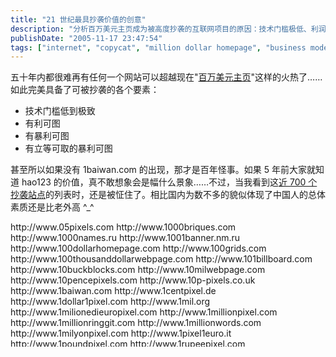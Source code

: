 ```yaml
---
title: "21 世纪最具抄袭价值的创意"
description: "分析百万美元主页成为被高度抄袭的互联网项目的原因：技术门槛极低、利润丰厚且能立即获取。比较了全球近 700 个模仿站点的现象，反思创意抄袭与互联网创业文化。"
publishDate: "2005-11-17 23:47:54"
tags: ["internet", "copycat", "million dollar homepage", "business model", "entrepreneurship", "tech"]
---
```


五十年内都很难再有任何一个网站可以超越现在"[百万美元主页](https://www.milliondollarhomepage.com/)"这样的火热了……如此完美具备了可被抄袭的各个要素：

- 技术门槛低到极致
- 有利可图
- 有暴利可图
- 有立等可取的暴利可图

甚至所以如果没有 1baiwan.com 的出现，那才是百年怪事。如果 5 年前大家就知道 hao123 的价值，真不敢想象会是幅什么景象……不过，当我看到这[近 700 个抄袭站点](https://www.pixelsitelinks.com/other-pixel-sites-links.html)的列表时，还是被怔住了。相比国内为数不多的貌似体现了中国人的总体素质还是比老外高 ^\_^

<div style="height: 200px; overflow: auto;">http://www.05pixels.com http://www.1000briques.com http://www.1000names.ru http://www.1001banner.nm.ru http://www.100dollarhomepage.com http://www.100grids.com http://www.100thousanddollarwebpage.com http://www.101billboard.com http://www.10buckblocks.com http://www.10milwebpage.com http://www.10pencepixels.com http://www.10p-pixels.co.uk http://www.1baiwan.com http://www.1centpixel.de http://www.1dollar1pixel.com http://www.1mil.org http://www.1milionedieuropixel.com http://www.1millionpixel.com http://www.1millionringgit.com http://www.1millionwords.com http://www.1milyonpixel.com http://www.1pixel1euro.it http://www.1poundpixel.com http://www.1rupeepixel.com http://www.1stboxes.co.uk http://www.20centpixels.com http://www.250000.org http://www.2point3million.com http://www.3xarchive.com http://www.400kgiveaway http://www.5050pixel.com http://www.50centadvertising.com http://www.50centix.com/index.asp?lang=eng http://www.50centpixelads.com http://www.50centpixels.com http://www.50x50ads.com http://www.5centpixels.com http://www.5pennypixels.com http://www.5x5pixel.com http://www.64khomepage.com http://www.8ball.tridelphia.net http://www.90centpixels.com http://www.958.com http://www.abg-info.de/dd/million-euro http://www.abizillion.com http://www.ad1945.com http://www.adalot.com http://www.addyourpix.com http://www.adgraffiti.com http://www.adinabox.com http://www.adoptapixel.com http://www.ads.ontimemailingservices.com http://www.adslands.com http://www.adsmuseum.com http://www.adsonmydad.com http://www.adspace-for-sale.com http://www.adsquares.co.uk http://www.adverboard.com http://www.advertisemypixels.com http://www.advertiseonthemoon.com http://www.advertisinghomepage.com http://www.allinthepixelmall.com http://www.alltravelpixels.com http://www.amazingballoon.com http://www.amilliondollarhomepage.com http://www.amillionpennies.com http://www.amillionquid.com http://www.anothermillionpixels.com http://www.apubmarca.com http://www.asthewebwas.com http://www.auctionpixels.co.uk http://www.ayomicro.com http://www.bajilliondollarhomepage.com http://www.bajillionpixels.com http://www.bannerpixels.com http://www.banniereppub.info http://www.barapixels.com http://www.best-pixel-ads.com http://www.bestpixels.ru http://www.bettermilliondollarhomepage.com http://www.betterpixels.net http://www.bid4pixels.com http://www.big10pixels.com http://www.bigtimepixel.com http://www.billboard-box.com http://www.billboardpixels.com http://www.billbord.boo.pl http://www.billiondollarbillboard.com http://www.billiondollarbuzz.com http://www.billiondollardevil.com http://www.billiondollargrid.com http://www.billion-dollar-homepage.com http://www.billionpoundshomepage.co.uk http://www.blackpixels.com http://www.blocdepub.com http://www.blowupmyride.com http://www.boomerads.com http://www.bradfallon.com http://www.buckapixel.com http://www.bushnomore.com http://www.buttonpage.com http://www.buyapixel.co.uk http://www.buy-a-pixel.com/home.php http://www.buybrianabeer.com http://www.buymeahouse.com http://www.buymepies.com http://www.buypixelads.com http://www.buysomepixels.com http://www.buythedot.com http://www.buythesepixels.com http://www.canadianmillioncharitypixels.com http://www.canadianmilliondollarpage.ca http://www.canadianpixel.com http://www.canadianpixelpage.ca http://www.casinoads.sytes.net http://www.casinopixels.co.uk http://www.chamelead.com http://www.cheap-pixel.com http://www.cheappixels.co.uk http://www.choicedirectory.co.uk http://www.christmasgifts.net http://www.christmaspixelpage.com http://www.cityofpixels.com http://www.clickandyourthere.com/categoryindex.htm http://www.colossalcash.com http://www.colour-australia.com http://www.commercialtown.com http://www.compraunpais.com http://www.confessionwall.com http://www.coolmillionpixels.com http://www.crazyfrogverts.com http://www.cubicads.com http://www.darlingiloveyou.com http://www.dimegrid.com http://www.dimeperpixel.com http://www.dimesforcah.org http://www.dimespace.com http://www.divingpixels.com http://www.dollargrid.com http://www.dollarpix.com http://www.dollarpixel.com http://www.dollarsquares.com http://www.draacosystems.co.uk/buy%20pixels.htm http://www.dxpixelads.com http://www.earthpixel.com http://www.ebaypixelpage.com http://www.ebaypixels.com http://www.eenmiljoeneuro.be http://www.eenmiljoeneuro.nl http://www.eenmiljoeneurohomepage.nl http://www.eenmiljoenpixels.be http://www.einemillioncent.de http://www.elitehomepages.com http://www.eurodollarspot.com http://www.fabiomarza.it/5cents.htm http://www.famesucks.be http://www.ferrarialacam.com http://www.firstmilliondollarhomepage.com http://www.fivecentpix.com http://www.fivehundredthousanddollarhomepage.com http://www.forestplanet.org http://www.freemillionquarterhomepage.com http://www.freepixelads.net http://www.freepixeladvertising.com http://www.freethepixels.com http://www.freexel.com http://www.fundourhouse.com http://www.gardengraffiti.com http://www.gesponline.com http://www.goldblox.com http://www.googke.ru http://www.grandpamilliondollarhomepage.com http://www.gridfiti.com http://www.gridverts.co.uk http://www.halfabuckpixels.com http://www.halfdollarpixels.com http://www.halfmilliondollarpicture.com http://www.halfmillionpennyhomepage.com http://www.halfmillionpixels.com http://www.headpix.com http://www.helphimgetthemillion.com http://www.helpingpixel.com http://www.helpjenni.com http://www.hetinternetmonument.nl http://www.homepageoftheyear.com http://www.hotpixelads.com http://www.house-of-business-success.com http://www.hundredgrandhomepage.com http://www.hundredthousanddollarhomepage.com http://www.hyipingrid.com http://www.ichiokuenpage.jp http://www.ichiokunoyume.com http://www.icibank.com/fr/lagrille.htm http://www.indiapixelpage.com http://www.internetforstudents.net/pixelads/index.htm http://www.internetsquares.com http://www.i-pixels.com http://www.iwantacoolmillion.com http://www.iwantmilliondollars.com http://www.iworldmap.com http://www.jesusclicks.com http://www.jpeadvertising.com/pixels/index.html http://www.karizmahiphop.info http://www.kbltp.com http://www.kieseenblok.nl http://www.kup-pixel.com http://www.lagrilleauxeuro.com http://www.lawebdelmediomillon.com http://www.lawebdelmillon.com http://www.laws-of-attraction.com http://www.letspixel.com http://www.like5.com http://www.lottopixels.com http://www.magicpixels.org.ru http://www.marilyncarolyn.com/millio...squarepage.htm http://www.mattsmillionpixels.com http://www.meetica.com http://www.megaeurohomepage.com http://www.megapixelpage.com http://www.megapixelpages.com http://www.megapixelprize.com http://www.megapixelweb.com http://www.metromillion.com http://www.milijunkunawebstranica.com http://www.milionzlotych.pl http://www.miljoenpixels.nl http://www.miljons.lv http://www.miljoonandollarinkotisivu.com http://www.millionblinkenlights.com http://www.millionbuckdonation.com http://www.millionbuckshomepage.co.uk http://www.millionbuxhomepage.com http://www.million-cent-homepage.com http://www.milliondhp-udmurtia.narod.ru http://www.milliondollar.com.tw http://www.milliondollar.ru http://www.milliondollaradsite.com http://www.milliondollaradverts.com http://www.milliondollaraffiliateprograms.com http://www.milliondollarbabys.com http://www.milliondollarbandspage.com http://www.milliondollarboard.com http://www.milliondollarcasinogames.com http://www.milliondollarcity.de http://www.milliondollardonation.org http://www.milliondollardungeon.com http://www.milliondollarfortune.com http://www.milliondollarfreesmspage.com http://www.milliondollarfridge.com http://www.milliondollarfriends.com http://www.milliondollarfriendship.com http://www.milliondollargambling.com http://www.milliondollargrid.com http://www.milliondollarhelppage.com http://www.milliondollarhero.com http://www.milliondollarhomemortgage.com http://www.milliondollarhomepage.8m.com http://www.milliondollarhomepage.co.il http://www.milliondollarhomepage.com.au http://www.milliondollarhomepage.md http://www.milliondollarhomepage.net.ua http://www.milliondollarhomepage.ru http://www.milliondollarhomepage-online.com http://www.milliondollarhomepages.ru http://www.milliondollarhomepageseo.com http://www.milliondollarhomepage-ua.com http://www.milliondollarhomespage.com http://www.milliondollarhotpage.com http://www.milliondollarimage.com http://www.milliondollarincomes.com http://www.milliondollarmegapixel.com http://www.milliondollarmosaic.com http://www.milliondollarmovinghomepage.com http://www.milliondollarphotopage.com http://www.milliondollarpicture.com http://www.milliondollarpixelpage.com http://www.milliondollarpixelz.com http://www.milliondollarpokiespage.com http://www.milliondollarratrace.narod.ru http://www.milliondollarrssfeed.com http://www.milliondollarspixel.com http://www.milliondollarspots.com http://www.milliondollarstate.com http://www.milliondollarswall.com http://www.milliondollarsweethearts.com http://www.milliondollartattoo.com http://www.milliondollarwebcity.com http://www.milliondollarwebpage.com http://www.milliondollarwebsite.com.au http://www.milliondollarwindows.com http://www.milliondollarwomenshomepage.com http://www.milliondollarworldpage.com http://www.million-euro.com http://www.millioneuro.ru http://www.millioneurodots.com http://www.millioneurohomepage.co.uk http://www.millioneurohomepages.com http://www.millioneuropage.com http://www.millioneuropage.de http://www.millioneuropixelpage.it http://www.millioneurosite.de http://www.millionforme.com http://www.milliongrivenhomepage.com http://www.millionhalfdollarpage.com http://www.millionmemorypixels.com http://www.millionminiads.com http://www.millionmovingpixels.com http://www.millionnickelwebpage.com http://www.millionpages.ru http://www.millionpenny.com http://www.millionpennyhomepage.com http://www.millionpennywebpage.com http://www.millionpixel.biz http://www.millionpixel.co.uk http://www.millionpixelbooty.com http://www.millionpixelgamble.com http://www.millionpixelhomepage.com http://www.millionpixelmusic.com http://www.millionpixelpage.com http://www.millionpixelpoker.com http://www.millionpixels.co.uk http://www.millionpixels.co.za http://www.millionpixelsforlove.com http://www.millionpixelsite.com http://www.millionpoundfishingpage.com http://www.millionpoundshomepage.com http://www.millionquarterbillboard.com http://www.millionquarterweb.com http://www.millionquarterwebpage.com http://www.millionquidhomepage.co.uk http://www.millionreaishomepage.com http://www.millionringgithomepage.com http://www.millionrub.ru http://www.millionrublehomepage.com http://www.millionrubley.ru http://www.millionrupeehomepage.com http://www.millionrupeeshomepage.com http://www.millionrybl.narod.ru http://www.millions.atspace.com http://www.millionshekel.com http://www.millionshekelsite.co.il http://www.millionukpixels.co.uk http://www.millionusdollarhomepage.com http://www.millionyuanhomepage.com http://www.minimillions.org.uk http://www.mizzoupixels.com http://www.moneypantsdreampage.com http://www.moneytotem.com http://www.monopolypixels.com http://www.mostexpensivepixels.com http://www.multimillionhomepage.com http://www.mymilliondollarweb.com http://www.mypixel2005.narod.ru http://www.mypixelnation.com http://www.mypixelpro.com http://www.myspacepixel.com/en http://www.nameonthewall.com http://www.newmilliondollarhomepage.com http://www.newyorkpixel.com http://www.nipixels.com http://www.nocostpixels.com http://www.notjustanotherpixelwebsite.com http://www.oakforde.com http://www.offreznouslolympia.com http://www.ohgizmo.com/the-100000-banner http://www.onebilliondollarhomepage.com http://www.onebuckpixels.com http://www.onedollarperpixel.com http://www.onedollarwebpage.com http://www.onegigaeurohomepage.com http://www.onehundredbilliondollarhomepage.com http://www.onemillion.ms http://www.onemillioncents.com http://www.onemillioncrickets.com http://www.onemilliondimes.com http://www.onemilliondollarpage.com http://www.onemillionpixel.de http://www.onemillionpixels.com http://www.onemillionpixelspage.com http://www.onepennypixels.com http://www.onepixelad.info http://www.opengrandspace.com http://www.opportunity1million.com http://www.oppresswomen.com/million/million.php http://www.originalmilliondollarhomepage.com http://www.ourmillion.com http://www.pagemillioneuro.com http://www.paginadaunmilionedidollari.com http://www.paginadaunmilionedieuro.com http://www.paintyourpixel.com http://www.paypalpixels.com http://www.payperpixel.net http://www.pcmedicschool.com http://www.pennyapixel.co.uk http://www.pennymovingpixels.com http://www.pennypixel.co.uk http://www.pennypixelads.com http://www.pennypixels.com http://www.petpixelhomepage.com http://www.petpixelhomepage.com http://www.pick-a-pixel.com http://www.pickapxl.com http://www.pick-pixel.com http://www.pickpixels.com http://www.pickyourpixel.com http://www.pickyourpixels.com http://www.picoposter.com http://www.piratepixels.com http://www.pixaloo.com http://www.pixel4rent.com http://www.pixeladcity.com http://www.pixelads4apenny.com http://www.pixeladsapenny.com http://www.pixeladsmedia.com http://www.pixeladsonline.com http://www.pixeladvertising.info http://www.pixelbargain.com http://www.pixelbattlecry.bravehost.com http://www.pixelbay.org http://www.pixelbillboard.com http://www.pixelcatalog.com http://www.pixelchamp.com http://www.pixelcityitaly.com http://www.pixelcoffeehouse.com http://www.pixelcommercials.com http://www.pixeldir.com http://www.pixeldumping.com http://www.pixelearthpage.com http://www.pixelfame.co.uk http://www.pixelflasher.com http://www.pixelfootprint.com http://www.pixelforadollar.com http://www.pixelget.com http://www.pixelgreen.com http://www.pixelhispano.com http://www.pixeliser.com http://www.pixeliz-it.com http://www.pixeljackpot.com http://www.pixelkeyboard.com http://www.pixellottery.com http://www.pixel-market.com http://www.pixelmarket.com.es http://www.pixelmarket.ru http://www.pixelmars.com http://www.pixelmerkel.de http://www.pixelmillion.com http://www.pixelminute.com http://www.pixelmyass.com http://www.pixelogos.com http://www.pixelopoly.com http://www.pixelpagina.nl http://www.pixelpaginalimburg.nl http://www.pixel-paradies.com http://www.pixel-paradise.com http://www.pixelpatchwork.com http://www.pixelpayouts.com http://www.pixel-pets.com http://www.pixel-planet.us http://www.pixelprofits.com http://www.pixelrainbows.co.uk http://www.pixels-galore.com http://www.pixels.darklizard.org http://www.pixels2trade.com http://www.pixels4college.com http://www.pixels4relief.com http://www.pixelsadvertising.com http://www.pixelsanyone.com http://www.pixelsbuythedozen.com http://www.pixelsdirectory.com http://www.pixelsdoors.com http://www.pixelseo.com http://www.pixelsformyspace.com http://www.pixelsforpoverty.com http://www.pixelsforprizes.com http://www.pixelsforxanga.com http://www.pixelsinthesky.com http://www.pixelsite.nl http://www.pixelsitelinks.com http://www.pixelskaufen.com http://www.pixelstohelp.us http://www.pixelsupermarket.com http://www.pixeltisement.com http://www.pixeltycoon.com http://www.pixelverts.com http://www.pixelwand.ch http://www.pixie-pixels.com http://www.pixmap.com.ua http://www.placepixelads.com http://www.pochtidarom.nm.ru http://www.poundapixelhomepage.com http://www.powerofpixels.com http://www.profitpixel.com http://www.projectmillion.com http://www.projectpixels.com http://www.promopixels.net http://www.promotescientificresearch.com http://www.propertyblocks.com http://www.ptrbonanza.info http://www.publicityhomepage.com http://www.pumpupthedots.com http://www.purchaseapixel.com http://www.purchasepixel.biz http://www.putyourlogoontheweb.com http://www.qsp.ru http://www.quartermilliondollarhomepage.com http://www.radiopixels.com http://www.raisingfaithhomepage.com http://www.reklamaonline.ru http://www.rentadvertisingspace.com http://www.rentapatch.com http://www.rentapixel.it http://www.rentmypixel.com http://www.resellmilliondollarscript.com http://www.richbutpoor.com http://www.roadtoamillion.com http://www.rublzapixel.ru http://www.runetmap.ru http://www.ruspages.ru http://www.sayblock.com http://www.schoolloanssuck.com http://www.second-milliondollarhomepage.com http://www.shamelesslyplugged.com http://www.shenuniversal.com/en/main.jsp http://www.simpleadvert.com http://www.sixtycentshomepage.com http://www.spinteen.com http://www.sponsormybmw.com http://www.sponsormyhouse.com http://www.sportsmilliondollarhomepage.com http://www.spothalloffame.com http://www.squareeyes.ws http://www.squares.ws http://www.start.com.my/blog/test1mad.htm http://www.startpixel.nl http://www.superpixelads.com http://www.swisspixels.ch http://www.tartan-pixels.co.uk http://www.templatepixels.com http://www.tenmilliondollar.com http://www.tenmilliondollarworld.com http://www.tenpapixel.co.uk http://www.tenpixelmarketing.com http://www.terzaghi.it/unmilionedipixel http://www.thaipixel.com http://www.the100millionyenhomepage.com http://www.the1milliondollarhomepage.com http://www.the1millionpoundhomepage.com http://www.the2milliondollarhomepage.com http://www.theadgrid.com http://www.theauctionhomepage.com http://www.thebeerhomepage.com http://www.thefacebookpixels.com http://www.thehiphopmatrix.com http://www.thelambohomepage.com http://www.themilliondollarcircle.com http://www.themilliondollarsite.com http://www.themilliondollarweb.com http://www.themillioneuro.com http://www.themillioneuro.com http://www.themillioneurohomepage.org http://www.themillionpesohomepage.com http://www.themillionpixelpage.net http://www.themillionpixelrace.com http://www.themillionpixels.com http://www.themillionpixelwebpage.com http://www.themillionpoundwebpage.com http://www.themillionquarterhomepage.com http://www.themostexpensivebanners.com http://www.the-most-expensive-website.com http://www.themostvaluablespot.com http://www.thenethobo.com http://www.theonemillionpixelpage.com http://www.thepeoplesvehicle.com http://www.thepixeladvertiser.com http://www.thepixeldir.com http://www.thepixelparty.com http://www.thepixelpicture.com http://www.thepixelpound.com http://www.thepixelwars.de http://www.thepixelworld.com http://www.therealmilliondollarhomepage.com http://www.thesixmilliondollarcube.com http://www.thetrafikjam.com http://www.theworldspixels.com http://www.toppixel.com http://www.tracehistory.com http://www.twentythousanddollarhomepage.com http://www.twobitsperpixel.com http://www.unicapaginamillonaria.com http://www.universeofpixels.com/main.html http://www.universityspaces.com http://www.unpixel.it http://www.usmilliondollarwebpage.com http://www.vexier.com http://www.vse-zdes.narod.ru http://www.wallflyers.com http://www.webdelmillon.com http://www.webhostpixels.com http://www.webpixelsdirect.com http://www.wedding-pixels.com http://www.whosupports.com http://www.win100dollar.com http://www.winplayingpoker.com http://www.wondertracker.com/for/2dowell/pixels http://www.world-adverts.com http://www.worldslargestadpage.com http://www.worldsmostexpensivehomepage.com http://www.worldwidepixelads.com http://www.xn--mg-via.com http://www.yellowgrid.com http://www.yodc.com http://www.youare1inamillion.com http://www.youareheroes.com http://www.yourmilliondollarhomepage.com http://www.yourpixels.ru http://www.zeam.co.uk http://www.zeam.co.uk/games http://www.zerodebthomepage.com http://www.zerodollarhomepage.com http://www.zogul.com http://www.zycu.com http://david.kala.free.fr/lagrilleauxeuro http://millions.atspace.com http://pixamarket.50webs.com http://pixelads.worldvillage.com http://pixels.netwerkers.info http://redbytesquares.50webs.com http://theworld.apixelatatime.com</div>

